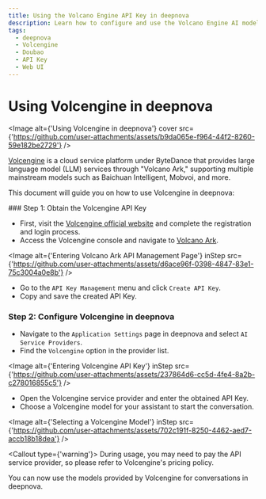 ```yaml
---
title: Using the Volcano Engine API Key in deepnova
description: Learn how to configure and use the Volcano Engine AI model in deepnova, obtain API keys, and start conversations.
tags:
  - deepnova
  - Volcengine
  - Doubao
  - API Key
  - Web UI
---
```


# Using Volcengine in deepnova

<Image alt={'Using Volcengine in deepnova'} cover src={'https://github.com/user-attachments/assets/b9da065e-f964-44f2-8260-59e182be2729'} />

[Volcengine](https://www.volcengine.com/) is a cloud service platform under ByteDance that provides large language model (LLM) services through "Volcano Ark," supporting multiple mainstream models such as Baichuan Intelligent, Mobvoi, and more.

This document will guide you on how to use Volcengine in deepnova:

<Steps>
  ### Step 1: Obtain the Volcengine API Key

  - First, visit the [Volcengine official website](https://www.volcengine.com/) and complete the registration and login process.
  - Access the Volcengine console and navigate to [Volcano Ark](https://console.volcengine.com/ark/).

  <Image alt={'Entering Volcano Ark API Management Page'} inStep src={'https://github.com/user-attachments/assets/d6ace96f-0398-4847-83e1-75c3004a0e8b'} />

  - Go to the `API Key Management` menu and click `Create API Key`.
  - Copy and save the created API Key.

  ### Step 2: Configure Volcengine in deepnova

  - Navigate to the `Application Settings` page in deepnova and select `AI Service Providers`.
  - Find the `Volcengine` option in the provider list.

  <Image alt={'Entering Volcengine API Key'} inStep src={'https://github.com/user-attachments/assets/237864d6-cc5d-4fe4-8a2b-c278016855c5'} />

  - Open the Volcengine service provider and enter the obtained API Key.
  - Choose a Volcengine model for your assistant to start the conversation.

  <Image alt={'Selecting a Volcengine Model'} inStep src={'https://github.com/user-attachments/assets/702c191f-8250-4462-aed7-accb18b18dea'} />

  <Callout type={'warning'}>
    During usage, you may need to pay the API service provider, so please refer to Volcengine's
    pricing policy.
  </Callout>
</Steps>

You can now use the models provided by Volcengine for conversations in deepnova.
